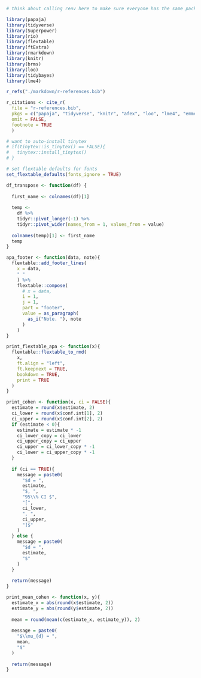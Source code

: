 <!-- This file is for LaTeX and R setups -->
<!-- Latex -->
<!-- Problem with Latex stuff is, that it won't compile to word correctly... -->

<!-- R -->

```r
# think about calling renv here to make sure everyone has the same packages installed

library(papaja)
library(tidyverse)
library(Superpower)
library(rio)
library(flextable)
library(ftExtra)
library(rmarkdown)
library(knitr)
library(brms)
library(loo)
library(tidybayes)
library(lme4)

r_refs("./markdown/r-references.bib")

r_citations <- cite_r(
  file = "r-references.bib",
  pkgs = c("papaja", "tidyverse", "knitr", "afex", "loo", "lme4", "emmeans", "brms", "tidybayes"),
  omit = FALSE,
  footnote = TRUE
  )

```

```r
# want to auto-install tinytex 
# if(tinytex::is_tinytex() == FALSE){
#   tinytex::install_tinytex()
# }
```

```r
# set flextable defaults for fonts
set_flextable_defaults(fonts_ignore = TRUE)
```

```r
df_transpose <- function(df) {
  
  first_name <- colnames(df)[1]
  
  temp <-
    df %>% 
    tidyr::pivot_longer(-1) %>%
    tidyr::pivot_wider(names_from = 1, values_from = value)
  
  colnames(temp)[1] <- first_name
  temp
}
```

```r
apa_footer <- function(data, note){
  flextable::add_footer_lines(
    x = data,
    " "
    ) %>%
    flextable::compose(
      # x = data,
      i = 1,
      j = 1,
      part = "footer",
      value = as_paragraph(
        as_i("Note. "), note
      )
    )
}
```

```r
print_flextable_apa <- function(x){
  flextable::flextable_to_rmd(
    x,
    ft.align = "left",
    ft.keepnext = TRUE,
    bookdown = TRUE,
    print = TRUE
  )
}
```

```r
print_cohen <- function(x, ci = FALSE){
  estimate = round(x$estimate, 2)
  ci_lower = round(x$conf.int[1], 2)
  ci_upper = round(x$conf.int[2], 2)
  if (estimate < 0){
    estimate = estimate * -1
    ci_lower_copy = ci_lower
    ci_upper_copy = ci_upper
    ci_upper = ci_lower_copy * -1
    ci_lower = ci_upper_copy * -1 
  }
  
  if (ci == TRUE){
    message = paste0(
      "$d = ",
      estimate,
      "$, ",
      "95\\% CI $",
      "[",
      ci_lower,
      ", ",
      ci_upper,
      "]$"
    )
  } else {
    message = paste0(
      "$d = ",
      estimate,
      "$"
    )
  }
  
  return(message)
}

print_mean_cohen <- function(x, y){
  estimate_x = abs(round(x$estimate, 2))
  estimate_y = abs(round(y$estimate, 2))
  
  mean = round(mean(c(estimate_x, estimate_y)), 2)
  
  message = paste0(
    "$\\mu_{d} = ",
    mean,
    "$"
  )
  
  return(message)
}
```


